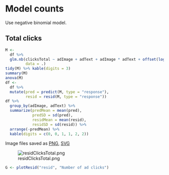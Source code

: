 # Model counts

Use negative binomial model.


## Total clicks

```r
M <-
  df %>% 
  glm.nb(clicksTotal ~ adImage + adText + adImage * adText + offset(log(impressions)), 
         data = .)
tidy(M) %>% kable(digits = 3)
summary(M)
anova(M)
df <- 
  df %>% 
  mutate(pred = predict(M, type = "response"),
         resid = resid(M, type = "response"))
df %>% 
  group_by(adImage, adText) %>% 
  summarize(predMean = mean(pred),
            predSD = sd(pred),
            residMean = mean(resid),
            residSD = sd(resid)) %>% 
  arrange(-predMean) %>% 
  kable(digits = c(0, 0, 1, 1, 2, 2))
```

Image files saved as [PNG](../figures/residClicksTotal.png), [SVG](../figures/residClicksTotal.svg)

![residClicksTotal.png](../figures/residClicksTotal.png)

```r
G <- plotResid("resid", "Number of ad clicks")
```

